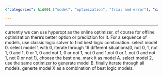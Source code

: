 ```yaml
---
{"categories": &id001 ["model", "optimization", "trial and error"], "category": "Model Optimization", "date": "2022-03-30 18:10:00", "description": "The article explores the use of an online optimizer for creating different models and finding the best logic combination. It outlines the process of selecting and marking the best model (A), generating another model (B) using the same optimizer, and combining these into a final model (X) through iterating various situations.", "tags": *id001, "title": "Logic Optimizer for Different Models"}

---
```


------
currently we can use hyperopt as the online optimizer. of course for offline optimization there's better option or prediction for it.
For a sequence of models, use classic logic solver to find best logic combination.
select model 0.
select model 1 with 0, iterate through 16 different situations(0, not 0, 1, not 1, 0 and 1, 0 or 1, 0 and not 1, 0 or not 1, not 0 and 1,not 0 or 1, not 0 and not 1, not 0 or not 1), choose the best one. mark it as model A.
select model 2, use the same optimizer to generate model B.
finally iterate through all models. generte model X as a combination of best logic models.
